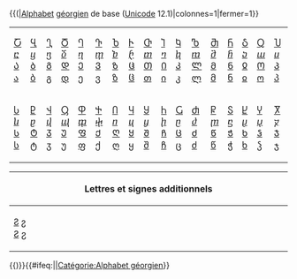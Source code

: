 <includeonly>{{(|[[alphabet#fr|Alphabet]] [[géorgien]] de base ([[Unicode]] 12.1)|colonnes=1|fermer=1}}
{| class="wikitable" style="clear:both;margin:0.5em auto;width:100%;border-collapse:collapse;padding:0.5em;text-align:center"
|-
| style="width:5.26%" | [[Ⴀ]] [[ⴀ]]<br />[[Ა]] [[ა]]
| style="width:5.26%" | [[Ⴁ]] [[ⴁ]]<br />[[Ბ]] [[ბ]]
| style="width:5.26%" | [[Ⴂ]] [[ⴂ]]<br />[[Გ]] [[გ]]
| style="width:5.26%" | [[Ⴃ]] [[ⴃ]]<br />[[Დ]] [[დ]]
| style="width:5.26%" | [[Ⴄ]] [[ⴄ]]<br />[[Ე]] [[ე]]
| style="width:5.26%" | [[Ⴅ]] [[ⴅ]]<br />[[Ვ]] [[ვ]]
| style="width:5.26%" | [[Ⴆ]] [[ⴆ]]<br />[[Ზ]] [[ზ]]
| style="width:5.26%" | [[Ⴡ]] [[ⴡ]]<br />[[Ჱ]] [[ჱ]]
| style="width:5.26%" | [[Ⴇ]] [[ⴇ]]<br />[[Თ]] [[თ]]
| style="width:5.26%" | [[Ⴈ]] [[ⴈ]]<br />[[Ი]] [[ი]]
| style="width:5.26%" | [[Ⴉ]] [[ⴉ]]<br />[[Კ]] [[კ]]
| style="width:5.26%" | [[Ⴊ]] [[ⴊ]]<br />[[Ლ]] [[ლ]]
| style="width:5.26%" | [[Ⴋ]] [[ⴋ]]<br />[[Მ]] [[მ]]
| style="width:5.26%" | [[Ⴌ]] [[ⴌ]]<br />[[Ნ]] [[ნ]]
| style="width:5.26%" | [[Ⴢ]] [[ⴢ]]<br />[[Ჲ]] [[ჲ]]
| style="width:5.26%" | [[Ⴍ]] [[ⴍ]]<br />[[Ო]] [[ო]]
| style="width:5.26%" | [[Ⴎ]] [[ⴎ]]<br />[[Პ]] [[პ]]
| style="width:5.26%" | [[Ⴏ]] [[ⴏ]]<br />[[Ჟ]] [[ჟ]]
| style="width:5.26%" | [[Ⴐ]] [[ⴐ]]<br />[[Რ]] [[რ]]
|-
| style="width:5.26%" | [[Ⴑ]] [[ⴑ]]<br />[[Ს]] [[ს]]
| style="width:5.26%" | [[Ⴒ]] [[ⴒ]]<br />[[Ტ]] [[ტ]]
| style="width:5.26%" | [[Ⴣ]] [[ⴣ]]<br />[[Ჳ]] [[ჳ]]
| style="width:5.26%" | [[Ⴓ]] [[ⴓ]]<br />[[Უ]] [[უ]]
| style="width:5.26%" | [[Ⴔ]] [[ⴔ]]<br />[[Ფ]] [[ფ]]
| style="width:5.26%" | [[Ⴕ]] [[ⴕ]]<br />[[Ქ]] [[ქ]]
| style="width:5.26%" | [[Ⴖ]] [[ⴖ]]<br />[[Ღ]] [[ღ]]
| style="width:5.26%" | [[Ⴗ]] [[ⴗ]]<br />[[Ყ]] [[ყ]]
| style="width:5.26%" | [[Ⴘ]] [[ⴘ]]<br />[[Შ]] [[შ]]
| style="width:5.26%" | [[Ⴙ]] [[ⴙ]]<br />[[Ჩ]] [[ჩ]]
| style="width:5.26%" | [[Ⴚ]] [[ⴚ]]<br />[[Ც]] [[ც]]
| style="width:5.26%" | [[Ⴛ]] [[ⴛ]]<br />[[Ძ]] [[ძ]]
| style="width:5.26%" | [[Ⴜ]] [[ⴜ]]<br />[[Წ]] [[წ]]
| style="width:5.26%" | [[Ⴝ]] [[ⴝ]]<br />[[Ჭ]] [[ჭ]]
| style="width:5.26%" | [[Ⴞ]] [[ⴞ]]<br />[[Ხ]] [[ხ]]
| style="width:5.26%" | [[Ⴤ]] [[ⴤ]]<br />[[Ჴ]] [[ჴ]]
| style="width:5.26%" | [[Ⴟ]] [[ⴟ]]<br />[[Ჯ]] [[ჯ]]
| style="width:5.26%" | [[Ⴠ]] [[ⴠ]]<br />[[Ჰ]] [[ჰ]]
| style="width:5.26%" | [[Ⴥ]] [[ⴥ]]<br />[[Ჵ]] [[ჵ]]
|}
{| class="wikitable" style="clear:both;margin:0.5em auto;width:100%;border-collapse:collapse;padding:0.5em;text-align:center"
|-
! colspan="12" | Lettres et signes additionnels
|-
| style="width:14.3%" | [[Ⴧ]] [[ⴧ]]<br />[[Ჷ]] [[ჷ]]
| style="width:14.3%" | [[Ჸ]] [[ჸ]]
| style="width:14.3%" | [[Ჶ]] [[ჶ]]
| style="width:14.3%" | [[Ჺ]] [[ჺ]]
| style="width:14.3%" | [[Ⴭ]] [[ⴭ]]<br />[[Ჽ]] [[ჽ]]
| style="width:14.3%" | [[Ჾ]] [[ჾ]]
| style="width:14.3%" | [[Ჿ]] [[ჿ]]
|}
{{alphabet géorgien/étendu|{{{1|}}}|{{{2|}}}|{{{3|}}}}}
{{)}}{{#ifeq:{{NAMESPACE}}||[[Catégorie:Alphabet géorgien]]}}</includeonly><noinclude>{{Documentation}}</noinclude>
